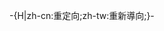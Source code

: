 <noinclude>{{This is a redirect/rcat}}</noinclude>-{H|zh-cn:重定向;zh-tw:重新導向;}-{{Redirect template
 |name=年代重定向
 |from=年份條目|to=年代條目
 |info=公元前1700年至500年應該重定向至適當的年代。
**'''不要把這些重定向-{zh-hant:連結;zh-hans:链接}-取代為年代-{zh-hant:連結;zh-hans:链接}-'''，若干年後或許它們會成為獨立條目。
**更多-{zh-hant:訊息;zh-hans:信息}-參見[[:Category:年代重定向]]。
 |all category=年代重定向
}}<noinclude>
{{Redirect_template/autodoc}}</noinclude>
